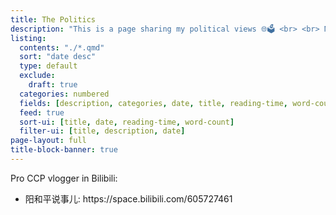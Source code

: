 ```yaml
---
title: The Politics
description: "This is a page sharing my political views 🌐🗳️ <br> <br> Note: It’s not directly accessible through any buttons on my blog though, just to give it a little privacy or avoid detection by authorities in China. If you happen to be here, I'd appreciate very much if you are mindful of my political safety!"
listing:
  contents: "./*.qmd"
  sort: "date desc"
  type: default
  exclude:
    draft: true
  categories: numbered
  fields: [description, categories, date, title, reading-time, word-count]
  feed: true
  sort-ui: [title, date, reading-time, word-count]
  filter-ui: [title, description, date]
page-layout: full
title-block-banner: true
---
```


Pro CCP vlogger in Bilibili:

- 阳和平说事儿: https://space.bilibili.com/605727461


